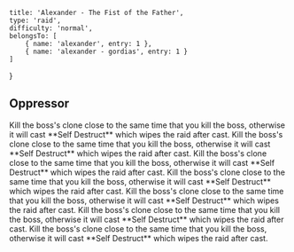 
    title: 'Alexander - The Fist of the Father',
    type: 'raid',
    difficulty: 'normal',
    belongsTo: [
        { name: 'alexander', entry: 1 },
        { name: 'alexander - gordias', entry: 1 }
    ]
}

## Oppressor

<Alert color="purple" icon="warning" title="Important information">
    Kill the boss's clone close to the same time that you kill the boss, otherwise it will cast **Self Destruct** which wipes the raid after cast.
</Alert>

<Alert color="green" icon="warning">
    Kill the boss's clone close to the same time that you kill the boss, otherwise it will cast **Self Destruct** which wipes the raid after cast.
</Alert>

<Alert color="blue" icon="warning">
    Kill the boss's clone close to the same time that you kill the boss, otherwise it will cast **Self Destruct** which wipes the raid after cast.
</Alert>

<Alert color="gold" icon="warning">
    Kill the boss's clone close to the same time that you kill the boss, otherwise it will cast **Self Destruct** which wipes the raid after cast.
</Alert>

<Alert color="orange" icon="warning">
    Kill the boss's clone close to the same time that you kill the boss, otherwise it will cast **Self Destruct** which wipes the raid after cast.
</Alert>

<Alert color="red" icon="warning">
    Kill the boss's clone close to the same time that you kill the boss, otherwise it will cast **Self Destruct** which wipes the raid after cast.
</Alert>

<Alert color="black" icon="warning">
    Kill the boss's clone close to the same time that you kill the boss, otherwise it will cast **Self Destruct** which wipes the raid after cast.
</Alert>